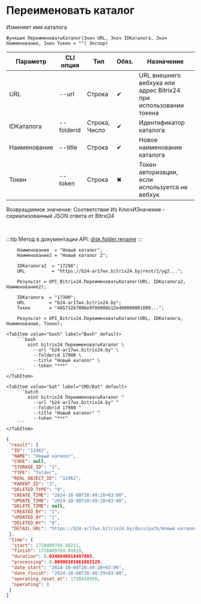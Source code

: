 ﻿---
sidebar_position: 10
---


# Переименовать каталог
 Изменяет имя каталога



`Функция ПереименоватьКаталог(Знач URL, Знач IDКаталога, Знач Наименование, Знач Токен = "") Экспорт`

  | Параметр | CLI опция | Тип | Обяз. | Назначение |
  |-|-|-|-|-|
  | URL | --url | Строка | &#x2714; | URL внешнего вебхука или адрес Bitrix24 при использовании токена |
  | IDКаталога | --folderid | Строка, Число | &#x2714; | Идентификатор каталога |
  | Наименование | --title | Строка | &#x2714; | Новое наименование каталога |
  | Токен | --token | Строка | &#x2716; | Токен авторизации, если используется не вебхук |

  
  Возвращаемое значение:   Соответствие Из КлючИЗначение - сериализованный JSON ответа от Bitrxi24

<br/>

:::tip
Метод в документации API: [disk.folder.rename](https://dev.1c-bitrix.ru/rest_help/disk/folder/disk_folder_rename.php)
:::
<br/>


```bsl title="Пример использования для 1С:Предприятие/OneScript"
    Наименование  = "Новый каталог";
    Наименование2 = "Новый каталог 2";

    IDКаталога2  = "17298";
    URL          = "https://b24-ar17wx.bitrix24.by/rest/1/yg2...";

    Результат = OPI_Bitrix24.ПереименоватьКаталог(URL, IDКаталога2, Наименование2);

    IDКаталога  = "17300";
    URL         = "b24-ar17wx.bitrix24.by";
    Токен       = "48573267006e9f06006b12e400000001000...";

    Результат = OPI_Bitrix24.ПереименоватьКаталог(URL, IDКаталога, Наименование, Токен);
```
    

 <Tabs>
  
    <TabItem value="bash" label="Bash" default>
        ```bash
            oint bitrix24 ПереименоватьКаталог \
              --url "b24-ar17wx.bitrix24.by" \
              --folderid 17900 \
              --title "Новый каталог" \
              --token "***"
        ```
    </TabItem>
  
    <TabItem value="bat" label="CMD/Bat" default>
        ```batch
            oint bitrix24 ПереименоватьКаталог ^
              --url "b24-ar17wx.bitrix24.by" ^
              --folderid 17900 ^
              --title "Новый каталог" ^
              --token "***"
        ```
    </TabItem>
</Tabs>


```json title="Результат"
{
 "result": {
  "ID": "12462",
  "NAME": "Новый каталог",
  "CODE": null,
  "STORAGE_ID": "3",
  "TYPE": "folder",
  "REAL_OBJECT_ID": "12462",
  "PARENT_ID": "3",
  "DELETED_TYPE": "0",
  "CREATE_TIME": "2024-10-08T20:49:28+03:00",
  "UPDATE_TIME": "2024-10-08T20:49:28+03:00",
  "DELETE_TIME": null,
  "CREATED_BY": "1",
  "UPDATED_BY": "1",
  "DELETED_BY": "0",
  "DETAIL_URL": "https://b24-ar17wx.bitrix24.by/docs/path/Новый каталог"
 },
 "time": {
  "start": 1728409768.98211,
  "finish": 1728409769.01619,
  "duration": 0.0340840816497803,
  "processing": 0.00900101661682129,
  "date_start": "2024-10-08T20:49:28+03:00",
  "date_finish": "2024-10-08T20:49:29+03:00",
  "operating_reset_at": 1728410369,
  "operating": 0
 }
}
```
